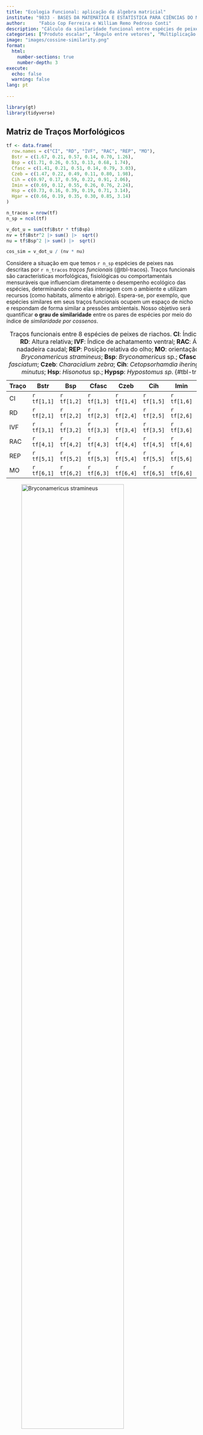 ```yaml
---
title: "Ecologia Funcional: aplicação da álgebra matricial"
institute: "9833 - BASES DA MATEMÁTICA E ESTATÍSTICA PARA CIÊNCIAS DO MAR"
author: 	"Fabio Cop Ferreira e William Remo Pedroso Conti"
description: "Cálculo da similaridade funcional entre espécies de peixes usando álgebra matricial."
categories: ["Produto escalar", "Ângulo entre vetores", "Multiplicação matricial", "Matriz transposta", "Matriz simétrica"]
image: "images/cossine-similarity.png"
format: 
  html:
    number-sections: true
    number-depth: 3
execute:
  echo: false
  warning: false
lang: pt
    
---
```


```r
library(gt)
library(tidyverse)
```

## Matriz de Traços Morfológicos

```r
tf <- data.frame(
  row.names = c("CI", "RD", "IVF", "RAC", "REP", "MO"),
  Bstr = c(1.67, 0.21, 0.57, 0.14, 0.70, 1.26),
  Bsp = c(1.71, 0.26, 0.53, 0.13, 0.68, 1.74),
  Cfasc = c(1.41, 0.21, 0.51, 0.14, 0.79, 3.03),
  Czeb = c(1.47, 0.22, 0.49, 0.11, 0.80, 1.98),
  Cih = c(0.97, 0.17, 0.59, 0.22, 0.91, 2.06),
  Imin = c(0.69, 0.12, 0.55, 0.26, 0.76, 2.24),
  Hsp = c(0.73, 0.16, 0.39, 0.19, 0.71, 3.14),
  Hgar = c(0.66, 0.19, 0.35, 0.30, 0.85, 3.14)
)

n_tracos = nrow(tf)
n_sp = ncol(tf)

v_dot_u = sum(tf$Bstr * tf$Bsp)
nv = tf$Bstr^2 |> sum() |>  sqrt()
nu = tf$Bsp^2 |> sum() |>  sqrt()

cos_sim = v_dot_u / (nv * nu)

```

Considere a situação em que temos `r n_sp` espécies de peixes nas descritas por `r n_tracos` *traços funcionais* (@tbl-tracos). Traços funcionais são características morfológicas, fisiológicas ou comportamentais mensuráveis que influenciam diretamente o desempenho ecológico das espécies, determinando como elas interagem com o ambiente e utilizam recursos (como habitats, alimento e abrigo). Espera-se, por exemplo, que espécies similares em seus traços funcionais ocupem um espaço de nicho e respondam de forma similar a pressões ambientais. Nosso objetivo será quantificar **o grau de similaridade** entre os pares de espécies por meio do índice de *similaridade por cossenos*.

| Traço | Bstr      | Bsp       | Cfasc     | Czeb      | Cih       | Imin      | Hsp       | Hypsp      |
|-------|-----------|-----------|-----------|-----------|-----------|-----------|-----------|-----------|
| CI    | `r tf[1,1]` | `r tf[1,2]` | `r tf[1,3]` | `r tf[1,4]` | `r tf[1,5]` | `r tf[1,6]` | `r tf[1,7]` | `r tf[1,8]` |
| RD    | `r tf[2,1]` | `r tf[2,2]` | `r tf[2,3]` | `r tf[2,4]` | `r tf[2,5]` | `r tf[2,6]` | `r tf[2,7]` | `r tf[2,8]` |
| IVF   | `r tf[3,1]` | `r tf[3,2]` | `r tf[3,3]` | `r tf[3,4]` | `r tf[3,5]` | `r tf[3,6]` | `r tf[3,7]` | `r tf[3,8]` |
| RAC   | `r tf[4,1]` | `r tf[4,2]` | `r tf[4,3]` | `r tf[4,4]` | `r tf[4,5]` | `r tf[4,6]` | `r tf[4,7]` | `r tf[4,8]` |
| REP   | `r tf[5,1]` | `r tf[5,2]` | `r tf[5,3]` | `r tf[5,4]` | `r tf[5,5]` | `r tf[5,6]` | `r tf[5,7]` | `r tf[5,8]` |
| MO    | `r tf[6,1]` | `r tf[6,2]` | `r tf[6,3]` | `r tf[6,4]` | `r tf[6,5]` | `r tf[6,6]` | `r tf[6,7]` | `r tf[6,8]` |

: Traços funcionais entre 8 espécies de peixes de riachos. **CI**: Índice de compressão; **RD**: Altura relativa; **IVF**: Índice de achatamento ventral; **RAC**: Área relativa da nadadeira caudal; **REP**: Posição relativa do olho; **MO**: orientação da boca. **Bstr**: *Bryconamericus stramineus*; **Bsp**: *Bryconamericus* sp.; **Cfasc**: *Characidium fasciatum*; **Czeb**: *Characidium zebra*; **Cih**: *Cetopsorhamdia iheringi*; **Imin**: *Imparfinis minutus*; **Hsp**: *Hisonotus* sp.; **Hypsp**: *Hypostomus sp*. {#tbl-tracos .striped}

::: {#fig-peixes layout-ncol=2 layout-nrow=4 fig-cap="Espécies da @tbl-tracos."}

![Bryconamericus stramineus](images/Bryconamericus-stramineus.png){width=80%}

![Bryconamericus sp](images/Bryconamericus.png){width=80%}

![Characidium fasciatum](images/Characidium-fasciatum.jpg){width=80%}

![Characidium zebra](images/Characidium-zebra.jpg){width=80%}

![Cetopsorhamdia iheringi](images/Cetopsorhamdia-iheringi.jpg){width=80%}

![Imparfinis minutus](images/Imparfinis-minutus.jpg){width=80%}

![Hisonotus sp](images/Hisonotus.jpg){width=80%}

![Hypostomus sp](images/Hypostomus.png){width=80%}

:::

Cada espécie está representada em uma coluna, e as linhas correspondem às medidas morfológicas que podem ser associadas aos traços funcionais das espécies. Em notação matricial, podemos representar a @tbl-tracos como:

$$\mathbf{T} = 
\begin{bmatrix}
`r tf[1,1]` & `r tf[1,2]` & \dots & `r tf[1,8]`\\
`r tf[2,1]` & `r tf[2,2]` & \dots & `r tf[2,8]`\\
\vdots & \vdots & \ddots & \vdots\\
`r tf[6,1]` & `r tf[6,2]` & \dots & `r tf[6,8]`
\end{bmatrix}
$$

## Calculando Similaridade por cossenos

Cada espécie na @tbl-tracos pode ser vista como um *vetor* $\vec{v}$ ou $\vec{u}$ com `r n_tracos` entradas, uma para cada traço funcional. Assim, o cosseno do ângulo $\theta$ entre os vetores pode ser calculado por:

$$\cos(\theta) = \frac{\vec{v} \cdot \vec{u}}{\|\vec{v}\| \|\vec{u}\|}
$$ {#eq-cos-angulo}

Onde:

- $\vec{v} \cdot \vec{u}$ é o **produto escalar** entre os vetores $\vec{v}$ e $\vec{u}$.
- $\|\vec{v}\|$ e $\|\vec{u}\|$ são as **normas** (comprimentos) dos vetores.
- $\theta$ é o ângulo entre os vetores no espaço multidimensional de `r n_tracos` dimensões.

O valor do $\cos(\theta)$ funciona como um *índice de similaridade* cuja interpretação ecológica é direta:

- **$\cos(\theta) \approx 1$** (ângulo próximo a 0°), indica espécies com alta similaridade funcional, compartilhando estratégias ecológicas semelhantes;
- **$\cos(\theta) \approx 0$** (ângulo próximo a 90°) revela espécies ecologicamente distintas, com traços funcionais divergentes.

---

## Exemplo Prático: Similaridade entre *Bstr* e *Bsp*

1. **Vetores das espécies**:

$$
\vec{v}_{\text{Bstr}} = \begin{bmatrix}
`r tf[1,1]` \\ `r tf[2,1]` \\ `r tf[3,1]` \\ `r tf[4,1]` \\ `r tf[5,1]` \\ `r tf[6,1]`
\end{bmatrix}, \quad
\vec{u}_{\text{Bsp}} = \begin{bmatrix}
`r tf[1,2]` \\ `r tf[2,2]` \\ `r tf[3,2]` \\ `r tf[4,2]` \\ `r tf[5,2]` \\ `r tf[6,2]`
\end{bmatrix}
$$

2. **Produto Escalar**:

$$\vec{v} \cdot \vec{u} = (`r tf[1,1]` \times `r tf[1,2]`) + (`r tf[2,1]` \times `r tf[2,2]`) + \dots + (`r tf[6,1]` \times `r tf[6,2]`) = `r round(v_dot_u, 3)`$$

3. **Normas dos Vetores**:
$$\|\vec{v}\| = \sqrt{`r tf[1,1]`^2 + `r tf[2,1]`^2 + \dots + `r tf[6,1]`^2} \approx `r round(nv, 4)`$$
$$\|\vec{u}\| = \sqrt{`r tf[1,2]`^2 + `r tf[2,2]`^2 + \dots + `r tf[6,2]`^2} \approx `r round(nu, 4)`$$

4. **Cosseno do Ângulo**:
$$\cos(\theta) = \frac{`r round(v_dot_u, 3)`}{`r round(nv, 4)` \times `r round(nu, 4)`} \approx `r round(cos_sim,3)`$$

---

## Similaridade por Cossenos a partir de operações matriciais

```r
TR = as.matrix(tf)
E = t(TR) %*% TR

normas <- sqrt(diag(E))  # Vetor com normas de cada espécie
D = diag(1/normas)
C = D %*% E %*% D
colnames(C) = rownames(C) = colnames(T)

```

Os passos do item dois podem ser generalizados para todos os pares de espécies utilizando uma série de operações matriciais.

1. **Matriz de Produtos Escalares ($\mathbf{E}$)**:
$$\mathbf{E} = \mathbf{T}^\top \mathbf{T}$$

$$\mathbf{T^\top} = 
\begin{bmatrix}
`r tf[1,1]` & `r tf[2,1]` & \dots & `r tf[6,1]`\\
`r tf[1,2]` & `r tf[2,2]` & \dots & `r tf[6,2]`\\
\vdots & \vdots & \ddots & \vdots\\
`r tf[1,8]` & `r tf[2,8]` & \dots & `r tf[6,8]`
\end{bmatrix}, \quad
\mathbf{E} = 
\begin{bmatrix}
e_{11} & e_{12} & \dots & e_{18}\\
e_{21} & e_{22} & \dots & e_{28}\\
\vdots & \vdots & \ddots & \vdots\\
e_{81} & e_{82} & \dots & e_{88}
\end{bmatrix}
$$

<!-- ```{r}
#| label: tbl-tr
#| tbl-cap: Transposta da matriz T.
TR |> 
   t() |> 
   as.data.frame() |> 
   rownames_to_column("Espécie") |> 
   gt() |> 
  fmt_number(
    columns = where(is.numeric),
    decimals = 4                
  ) |> 
  tab_options(
    table.font.size = px(13),
    table.font.names = "Arial"
  )
``` -->

<!-- ```{r}
#| label: tbl-E
#| tbl-cap: Matriz $\mathbf{E}$ de produtos escalares.
#| eval: false
E |> 
   as.data.frame() |> 
   rownames_to_column("Espécie") |> 
   gt() |> 
  fmt_number(
    columns = where(is.numeric),
    decimals = 4                
  ) |> 
  tab_options(
    table.font.size = px(13),
    table.font.names = "Arial"
  )
``` -->

2. **Normas e Matriz $\mathbf{D}$**:

Norma dos vetores colunas da matriz $\mathbf{E}$:
$$\text{norma}_i = \sqrt{e_{ii}}$$

Matriz $\mathbf{D}$:
$$\mathbf{D} = 
\begin{bmatrix}
\frac{1}{\sqrt{e_{11}}} & 0 & \dots & 0\\
0 & \frac{1}{\sqrt{e_{22}}} & \dots & 0\\
\vdots & \vdots & \ddots & \vdots\\
0 & 0 & \dots & \frac{1}{\sqrt{e_{88}}}
\end{bmatrix}
$$

<!-- ```{r}
#| label: tbl-D
#| tbl-cap: Matriz diagonal $\mathbf{D}$.
#| eval: false
D |> 
   as.data.frame() |> 
   setNames(colnames(tf)) |> 
   mutate(Espécie = colnames(tf), .before = 1)  |> 
   gt() |> 
  fmt_number(
    columns = where(is.numeric),
    decimals = 4                
  ) |> 
  sub_values(
    columns = where(is.numeric),
    fn = function(x) x == 0,  # Identifica os valores 0
    replacement = "0"         # Formata como inteiro (sem decimais)
  ) |> 
  tab_options(
    table.font.size = px(13),
    table.font.names = "Arial"
  )
``` -->

3. **Matriz Final ($\mathbf{C}$)**:

$$\mathbf{C} = \mathbf{D} \mathbf{E} \mathbf{D}
$$ {#eq-similaridade_cossenos}

<!-- ```{r}
#| label: tbl-C
#| tbl-cap: Matriz $\mathbf{C}$ de Similaridade por cossenos entre os pares de espécies.
#| eval: false
C |> 
  as.data.frame() |> 
  setNames(colnames(tf)) |> 
  mutate(Espécie = colnames(tf), .before = 1) |> 
  gt() |> 
  fmt_number(
    columns = where(is.numeric),
    decimals = 4
  ) |> 
  data_color(
    columns = where(is.numeric),
    fn = scales::col_bin(
      # palette = c("red", "orange", "yellow", "lightgreen", "green", "blue", 'black'),
      palette = c("salmon3", "orangered3",  "rosybrown4", "orchid4", "skyblue2", "dodgerblue3", 'royalblue4'),
      domain = c(0.7, 1),
      bins = c(0.7, 0.75, 0.8, 0.85, 0.9, 0.95, 0.9999, 1.0001) 
    )
  ) |> 
  tab_options(
    table.font.size = px(13),
    table.font.names = "Arial"
  )
``` -->

---

## Roteiro: Matriz de Similaridade no Google Planilhas

1. Acesse [sheets.google.com](https://sheets.google.com).
2. Insira os dados da tabela $\mathbf{T}$ (@tbl-tracos). *Se necessário modifique o decimal de ponto (`.`) para vírgula (`,`)*.
3. Calcule $\mathbf{T}^\top$.
   + Dica - utilize as fórmulas:  

      ```excel
      =TRANSPOR()
      ```

4. Calcule a matriz $\mathbf{E}$.
   + Dica - utilize as fórmulas: 

      ```excel
      =TRANSPOR()
      =MATRIZ.MULT()
      ```

5. Calcule as normas das colunas da matriz $\mathbf{E}$ e monte a matriz diagonal $\mathbf{D}$.
   + Dica: A matriz diagonal $\mathbf{D}$ terá as mesmas dimensões de $\mathbf{E}$, mas será preenchida com zeros exceto na diagonal principal. Nela, os valores serão $\frac{1}{\sqrt{e_{ii}}}$, onde $e_{ii}$ são os elementos da diagonal principal de $\mathbf{E}$.
6. Calcule a matriz $\mathbf{C}$ conforme a @eq-similaridade_cossenos.
   + Dica - utilize a fórmula:   

      ```excel
      =MATRIZ.MULT()
      ```

7. **Verificação**: calcule o cosseno de $\theta$ entre algumas espécies utilizando a @eq-cos-angulo e verifique se os resultados coincidem com os observados na matriz de similaridade $\mathbf{C}$.

8. **Verificação**: Considerando as imagens apresentadas na @fig-peixes, avalie criticamente se a matriz de similaridade representa de maneira fidedigna a semelhança morfométrica entre as espécies.

